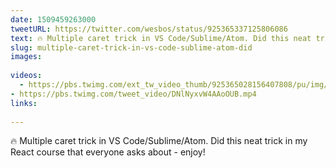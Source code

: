 ```yaml
---
date: 1509459263000
tweetURL: https://twitter.com/wesbos/status/925365337125806086
text: 🔥 Multiple caret trick in VS Code/Sublime/Atom. Did this neat trick in my React course that everyone asks about - enjoy! 
slug: multiple-caret-trick-in-vs-code-sublime-atom-did
images:
  
videos:
  - https://pbs.twimg.com/ext_tw_video_thumb/925365028156407808/pu/img/VOuOnALst5PfwXsF.mp4
- https://pbs.twimg.com/tweet_video/DNlNyxvW4AAoOUB.mp4
links:
  
---
```

🔥 Multiple caret trick in VS Code/Sublime/Atom. Did this neat trick in my React course that everyone asks about - enjoy!
